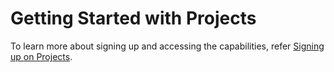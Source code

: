 
# Getting Started with Projects

<GettingStarted />

To learn more about signing up and accessing the <ProductName /> capabilities, refer <a href="signup">Signing up on Projects</a>.
